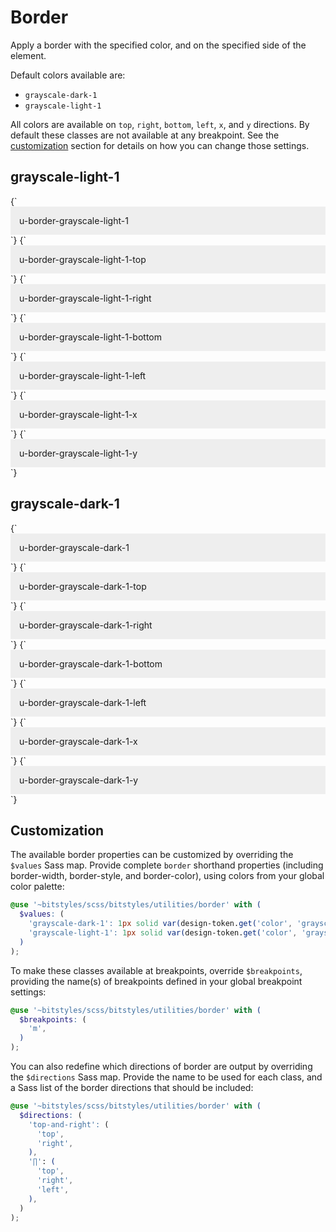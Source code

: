 
<Meta title="utilities/border" />

# Border

Apply a border with the specified color, and on the specified side of the element.

Default colors available are:

- `grayscale-dark-1`
- `grayscale-light-1`

All colors are available on `top`, `right`, `bottom`, `left`, `x`, and `y` directions. By default these classes are not available at any breakpoint. See the [customization](#customization) section for details on how you can change those settings.

## grayscale-light-1

<Canvas>
  <Story name="u-border-grayscale-light-1">
    {`
      <div class="u-border-grayscale-light-1" style="padding:1em;background-color:#eee;">u-border-grayscale-light-1</div>
    `}
  </Story>
  <Story name="u-border-grayscale-light-1-top">
    {`
      <div class="u-border-grayscale-light-1-top" style="padding:1em;background-color:#eee;">u-border-grayscale-light-1-top</div>
    `}
  </Story>
  <Story name="u-border-grayscale-light-1-right">
    {`
      <div class="u-border-grayscale-light-1-right" style="padding:1em;background-color:#eee;">u-border-grayscale-light-1-right</div>
    `}
  </Story>
  <Story name="u-border-grayscale-light-1-bottom">
    {`
      <div class="u-border-grayscale-light-1-bottom" style="padding:1em;background-color:#eee;">u-border-grayscale-light-1-bottom</div>
    `}
  </Story>
  <Story name="u-border-grayscale-light-1-left">
    {`
      <div class="u-border-grayscale-light-1-left" style="padding:1em;background-color:#eee;">u-border-grayscale-light-1-left</div>
    `}
  </Story>
  <Story name="u-border-grayscale-light-1-x">
    {`
      <div class="u-border-grayscale-light-1-x" style="padding:1em;background-color:#eee;">u-border-grayscale-light-1-x</div>
    `}
  </Story>
  <Story name="u-border-grayscale-light-1-y">
    {`
      <div class="u-border-grayscale-light-1-y" style="padding:1em;background-color:#eee;">u-border-grayscale-light-1-y</div>
    `}
  </Story>
</Canvas>

## grayscale-dark-1

<Canvas>
  <Story name="u-border-grayscale-dark-1">
    {`
      <div class="u-border-grayscale-dark-1" style="padding:1em;background-color:#eee;">u-border-grayscale-dark-1</div>
    `}
  </Story>
  <Story name="u-border-grayscale-dark-1-top">
    {`
      <div class="u-border-grayscale-dark-1-top" style="padding:1em;background-color:#eee;">u-border-grayscale-dark-1-top</div>
    `}
  </Story>
  <Story name="u-border-grayscale-dark-1-right">
    {`
      <div class="u-border-grayscale-dark-1-right" style="padding:1em;background-color:#eee;">u-border-grayscale-dark-1-right</div>
    `}
  </Story>
  <Story name="u-border-grayscale-dark-1-bottom">
    {`
      <div class="u-border-grayscale-dark-1-bottom" style="padding:1em;background-color:#eee;">u-border-grayscale-dark-1-bottom</div>
    `}
  </Story>
  <Story name="u-border-grayscale-dark-1-left">
    {`
      <div class="u-border-grayscale-dark-1-left" style="padding:1em;background-color:#eee;">u-border-grayscale-dark-1-left</div>
    `}
  </Story>
  <Story name="u-border-grayscale-dark-1-x">
    {`
      <div class="u-border-grayscale-dark-1-x" style="padding:1em;background-color:#eee;">u-border-grayscale-dark-1-x</div>
    `}
  </Story>
  <Story name="u-border-grayscale-dark-1-y">
    {`
      <div class="u-border-grayscale-dark-1-y" style="padding:1em;background-color:#eee;">u-border-grayscale-dark-1-y</div>
    `}
  </Story>
</Canvas>

## Customization

The available border properties can be customized by overriding the `$values` Sass map. Provide complete `border` shorthand properties (including border-width, border-style, and border-color), using colors from your global color palette:

```scss
@use '~bitstyles/scss/bitstyles/utilities/border' with (
  $values: (
    'grayscale-dark-1': 1px solid var(design-token.get('color', 'grayscale', 'dark-1')),
    'grayscale-light-1': 1px solid var(design-token.get('color', 'grayscale', 'light-1')),
  )
);
```

To make these classes available at breakpoints, override `$breakpoints`, providing the name(s) of breakpoints defined in your global breakpoint settings:

```scss
@use '~bitstyles/scss/bitstyles/utilities/border' with (
  $breakpoints: (
    'm',
  )
);
```

You can also redefine which directions of border are output by overriding the `$directions` Sass map. Provide the name to be used for each class, and a Sass list of the border directions that should be included:

```scss
@use '~bitstyles/scss/bitstyles/utilities/border' with (
  $directions: (
    'top-and-right': (
      'top',
      'right',
    ),
    '∏': (
      'top',
      'right',
      'left',
    ),
  )
);
```
